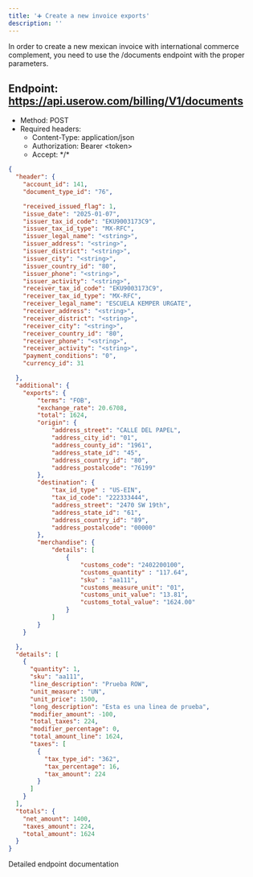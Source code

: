 ```yaml
---
title: '➕ Create a new invoice exports'
description: ''
---
```


In order to create a new mexican invoice with international commerce complement, you need to use the /documents endpoint with the proper parameters.

## Endpoint: https://api.userow.com/billing/V1/documents
* Method: POST
* Required headers:
    * Content-Type: application/json
    * Authorization: Bearer \<token\>
    * Accept: \*/\*

```json
{
  "header": {
    "account_id": 141,
    "document_type_id": "76",

    "received_issued_flag": 1,
    "issue_date": "2025-01-07",
    "issuer_tax_id_code": "EKU9003173C9",
    "issuer_tax_id_type": "MX-RFC",
    "issuer_legal_name": "<string>",
    "issuer_address": "<string>",
    "issuer_district": "<string>",
    "issuer_city": "<string>",
    "issuer_country_id": "80",
    "issuer_phone": "<string>",
    "issuer_activity": "<string>",
    "receiver_tax_id_code": "EKU9003173C9",
    "receiver_tax_id_type": "MX-RFC",
    "receiver_legal_name": "ESCUELA KEMPER URGATE",
    "receiver_address": "<string>",
    "receiver_district": "<string>",
    "receiver_city": "<string>",
    "receiver_country_id": "80",
    "receiver_phone": "<string>",
    "receiver_activity": "<string>",
    "payment_conditions": "0",
    "currency_id": 31

  },
  "additional": {
	"exports": {
		"terms": "FOB",
		"exchange_rate": 20.6708,
		"total": 1624,
		"origin": {
			"address_street": "CALLE DEL PAPEL",
			"address_city_id": "01",
			"address_county_id": "1961",
			"address_state_id": "45",
			"address_country_id": "80",
			"address_postalcode": "76199"
		},
		"destination": {
			"tax_id_type" : "US-EIN",
			"tax_id_code": "222333444",
			"address_street": "2470 SW 19th",
			"address_state_id": "61",
			"address_country_id": "89",
			"address_postalcode": "00000"
		},
		"merchandise": {
			"details": [
				{
					"customs_code": "2402200100",
					"customs_quantity" : "117.64",
					"sku" : "aa111",
					"customs_measure_unit": "01",
					"customs_unit_value": "13.81",
					"customs_total_value": "1624.00"
				}
			]
		}
	}

  },
  "details": [
    {
      "quantity": 1,
      "sku": "aa111",
      "line_description": "Prueba ROW",
      "unit_measure": "UN",
      "unit_price": 1500,
      "long_description": "Esta es una linea de prueba",
      "modifier_amount": -100,
      "total_taxes": 224,
      "modifier_percentage": 0,
      "total_amount_line": 1624,
      "taxes": [
        {
          "tax_type_id": "362",
          "tax_percentage": 16,
          "tax_amount": 224
        }
      ]
    }
  ],
  "totals": {
    "net_amount": 1400,
    "taxes_amount": 224,
    "total_amount": 1624
  }
}
```


<CardGroup cols={1}>
    <Card
        title="API Reference POST /documents"
        icon="terminal"
        href="/api-reference/endpoint/create-a-new-document"
    >
        Detailed endpoint documentation
    </Card>
</CardGroup>
